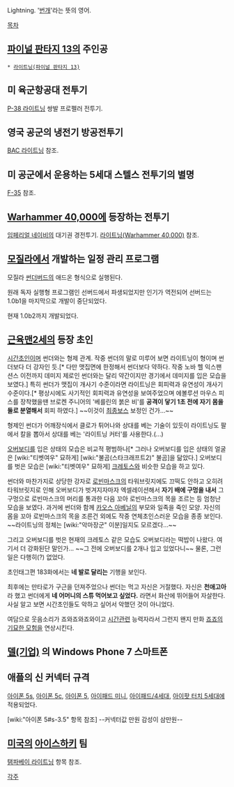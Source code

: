 Lightning. '[[번개]]'라는 뜻의 영어.

[[목차]]

== [[파이널 판타지 13]]의 주인공 ==
 * [[라이트닝(파이널 판타지 13)]]

== 미 육군항공대 전투기 ==
[[P-38 라이트닝]] 쌍발 프로펠러 전투기.

== 영국 공군의 냉전기 방공전투기 ==
[[BAC 라이트닝]] 참조.

== 미 공군에서 운용하는 5세대 스텔스 전투기의 별명 ==
[[F-35]] 참조.

== [[Warhammer 40,000]]에 등장하는 전투기 ==
[[임페리얼 네이비]]의 대기권 경전투기. [[라이트닝(Warhammer 40,000)]] 참조.

== [[모질라]]에서 개발하는 일정 관리 프로그램 ==
모질라 [[썬더버드]]의 애드온 형식으로 실행된다.

원래 독자 실행형 프로그램인 선버드에서 파생되었지만 인기가 역전되어 선버드는 1.0b1을 마지막으로 개발이 중단되었다.

현재 1.0b2까지 개발되었다.

== [[근육맨2세]]의 등장 초인 ==
[[시간초인]]이며 썬더와는 형제 관계. 작중 썬더의 말로 미루어 보면 라이트닝이 형이며 썬더보다 더 강자인 듯.[* 다만 맷집면에 한정해서 썬더보다 약하다. 작중 노바 헬 익스팬션스 이전까지 데미지 제로인 썬더와는 달리 약간이지만 경기에서 데미지를 입은 모습을 보였다.] 특히 썬더가 맷집이 개사기 수준이라면 라이트닝은 회피력과 유연성이 개사기 수준이다.[* 평상시에도 사기적인 회피력과 유연성을 보여주었으며 에볼루션 마우스 피스를 장착했을땐 브로켄 주니어의 '베를린의 붉은 비'를 '''공격이 닿기 1초 전에 자기 몸을 둘로 분열해서''' 회피 하였다.] ~~이것이 [[최종보스]] 보정인 건가...~~ 

형제인 썬더가 어깨장식에서 클로가 튀어나와 상대를 베는 기술이 있듯이 라이트닝도 팔에서 칼을 뽑아서 상대를 베는 '라이트닝 커터'를 사용한다.(...)
 
[[오버보디]]를 입은 상태의 모습은 비교적 평범하나[* 그러나 오버보디를 입은 상태의 얼굴은 [wiki:"티벳여우" 묘하게] [wiki:"불곰(스타크래프트2)" 불곰]을 닮았다.] 오버보디를 벗은 모습은 [wiki:"티벳여우" 묘하게] [[크레토스]]와 비슷한 모습을 하고 있다.

썬더와 마찬가지로 상당한 강자로 [[로빈마스크]]의 타워브릿지에도 끄떡도 안하고 오히려 타워브릿지로 인해 오버보디가 벗겨지자마자 엑셀레이션해서 '''자기 배에 구멍을 내서''' 그 구멍으로 로빈마스크의 머리를 통과한 다음 꼬아 로빈마스크의 목을 조르는 등 엄청난 모습을 보였다. 과거에 썬더와 함께 [[카오스 아베닐]]의 부모와 일족을 죽인 모양. 자신의 몸을 꼬아 로빈마스크의 목을 조른건 외에도 작중 연체초인스러운 모습을 종종 보인다. ~~라이트닝의 정체는 [wiki:"악마장군" 이분]일지도 모르겠다...~~

그리고 오버보디를 벗은 현재의 크레토스 같은 모습도 오버보디라는 떡밥이 나왔다. 여기서 더 강화된단 말인가... ~~그 전에 오버보디를 2개나 입고 있었다니~~ 물론, 그런 일은 다행히(?) 없었다.

초인태그편 183화에서는 '''네 발로 달리는''' 기행을 보인다.

최후에는 만타로가 구근을 던져주었으나 썬더는 먹고 자신은 거절했다. 자신은 '''천애고아'''라 했고 썬더에게 '''네 어머니의 스튜 먹어보고 싶었다.''' 라면서 화산에 뛰어들어 자살한다. 사실 알고 보면 시간초인들도 악하고 싶어서 악했던 것이 아니었다.

여담으로 웃음소리가 죠와죠와죠와이고 [[시간]]관련 능력자라서 그런지 왠지 만화 [[죠죠의 기묘한 모험]]을 연상시킨다.

== [[델(기업)]] 의 Windows Phone 7 스마트폰 == 

== 애플의 신 커넥터 규격 ==
[[아이폰 5s]], [[아이폰 5c]], [[아이폰 5]], [[아이패드 미니]], [[아이패드/4세대]], [[아이팟 터치 5세대]]에 적용되었다.

[wiki:"아이폰 5#s-3.5" 항목 참조]
--커넥터값 만원 감성이 삼만원--

== [[미국]]의 [[아이스하키]] 팀 ==
[[탬파베이 라이트닝]] 항목 참조.

[[각주]]
